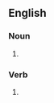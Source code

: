 ==English==

===Noun===
{{head|en|noun form}}

# {{plural of|en|homebrew}}

===Verb===
{{head|en|verb form}}

# {{en-third-person singular of|homebrew}}
